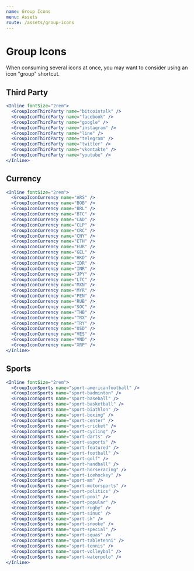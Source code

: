 ```yaml
---
name: Group Icons
menu: Assets
route: /assets/group-icons
---
```


# Group Icons

When consuming several icons at once, you may want to consider using an icon
"group" shortcut.

## Third Party

```jsx react-live
<Inline fontSize="2rem">
  <GroupIconThirdParty name="bitcointalk" />
  <GroupIconThirdParty name="facebook" />
  <GroupIconThirdParty name="google" />
  <GroupIconThirdParty name="instagram" />
  <GroupIconThirdParty name="line" />
  <GroupIconThirdParty name="telegram" />
  <GroupIconThirdParty name="twitter" />
  <GroupIconThirdParty name="vkontakte" />
  <GroupIconThirdParty name="youtube" />
</Inline>
```

## Currency

```jsx react-live
<Inline fontSize="2rem">
  <GroupIconCurrency name="ARS" />
  <GroupIconCurrency name="BOB" />
  <GroupIconCurrency name="BRL" />
  <GroupIconCurrency name="BTC" />
  <GroupIconCurrency name="CAD" />
  <GroupIconCurrency name="CLP" />
  <GroupIconCurrency name="CRC" />
  <GroupIconCurrency name="CNY" />
  <GroupIconCurrency name="ETH" />
  <GroupIconCurrency name="EUR" />
  <GroupIconCurrency name="GEL" />
  <GroupIconCurrency name="HKD" />
  <GroupIconCurrency name="IDR" />
  <GroupIconCurrency name="INR" />
  <GroupIconCurrency name="JPY" />
  <GroupIconCurrency name="LTC" />
  <GroupIconCurrency name="MXN" />
  <GroupIconCurrency name="MYR" />
  <GroupIconCurrency name="PEN" />
  <GroupIconCurrency name="RUB" />
  <GroupIconCurrency name="SOC" />
  <GroupIconCurrency name="THB" />
  <GroupIconCurrency name="TRX" />
  <GroupIconCurrency name="TRY" />
  <GroupIconCurrency name="USD" />
  <GroupIconCurrency name="VES" />
  <GroupIconCurrency name="VND" />
  <GroupIconCurrency name="XRP" />
</Inline>
```

## Sports

```jsx react-live
<Inline fontSize="2rem">
  <GroupIconSports name="sport-americanfootball" />
  <GroupIconSports name="sport-badminton" />
  <GroupIconSports name="sport-baseball" />
  <GroupIconSports name="sport-basketball" />
  <GroupIconSports name="sport-biathlon" />
  <GroupIconSports name="sport-boxing" />
  <GroupIconSports name="sport-center" />
  <GroupIconSports name="sport-cricket" />
  <GroupIconSports name="sport-cycling" />
  <GroupIconSports name="sport-darts" />
  <GroupIconSports name="sport-esports" />
  <GroupIconSports name="sport-featured" />
  <GroupIconSports name="sport-football" />
  <GroupIconSports name="sport-golf" />
  <GroupIconSports name="sport-handball" />
  <GroupIconSports name="sport-horseracing" />
  <GroupIconSports name="sport-icehockey" />
  <GroupIconSports name="sport-mm" />
  <GroupIconSports name="sport-motorsports" />
  <GroupIconSports name="sport-politics" />
  <GroupIconSports name="sport-pool" />
  <GroupIconSports name="sport-popular" />
  <GroupIconSports name="sport-rugby" />
  <GroupIconSports name="sport-sinuc" />
  <GroupIconSports name="sport-sk" />
  <GroupIconSports name="sport-snooke" />
  <GroupIconSports name="sport-special" />
  <GroupIconSports name="sport-squas" />
  <GroupIconSports name="sport-tabletenni" />
  <GroupIconSports name="sport-tennis" />
  <GroupIconSports name="sport-volleybal" />
  <GroupIconSports name="sport-waterpolo" />
</Inline>
```
